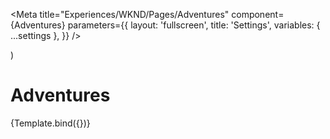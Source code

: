 
<Meta
  title="Experiences/WKND/Pages/Adventures"
  component={Adventures}
  parameters={{
    layout: 'fullscreen',
    title: 'Settings',
    variables: { ...settings },
  }}
/>

  <App>
    <Adventures {...args} />
  </App>
)

# Adventures

<Canvas withSource="open">
  <Story name="Adventures" args={{}}>
    {Template.bind({})}
  </Story>
</Canvas>
